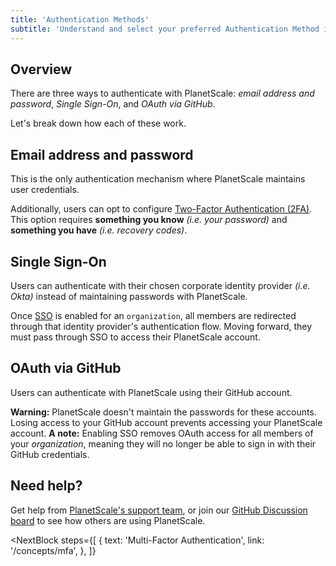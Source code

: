 ```yaml
---
title: 'Authentication Methods'
subtitle: 'Understand and select your preferred Authentication Method in PlanetScale.'
---
```


## Overview
There are three ways to authenticate with PlanetScale: _email address and password_, _Single Sign-On_, and _OAuth via GitHub_.

Let's break down how each of these work.


## Email address and password
This is the only authentication mechanism where PlanetScale maintains user credentials.

Additionally, users can opt to configure [Two-Factor Authentication (2FA)](/concepts/mfa). This option requires **something you know**  _(i.e. your password)_ and **something you have**  _(i.e. recovery codes)_.


## Single Sign-On
Users can authenticate with their chosen corporate identity provider _(i.e. Okta)_ instead of maintaining passwords with PlanetScale.
  
Once [SSO](/concepts/sso) is enabled for an `organization`, all members are redirected through that identity provider's authentication flow. Moving forward, they must pass through SSO to access their PlanetScale account.


## OAuth via GitHub
Users can authenticate with PlanetScale using their GitHub account.

<InfoBlock  type="warning">
<b>Warning:</b> PlanetScale doesn't maintain the passwords for these accounts. Losing access to your GitHub account prevents accessing your PlanetScale account.
</InfoBlock>

<InfoBlock type="note">
<b>A note:</b> Enabling SSO removes OAuth access for all members of your <em>organization</em>, meaning they will no longer be able to sign in with their GitHub credentials.
</InfoBlock>
  

## Need help?
Get help from [PlanetScale's support team](https://www.planetscale.com/support), or join our [GitHub Discussion board](https://github.com/planetscale/beta/discussions) to see how others are using PlanetScale.



<NextBlock
  steps={[
    {
      text: 'Multi-Factor Authentication',
      link: '/concepts/mfa',
    },
  ]}
></NextBlock>
